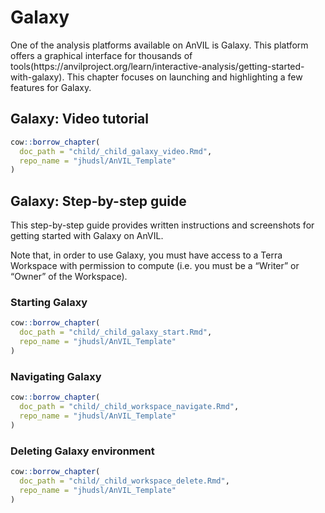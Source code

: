 # Galaxy

One of the analysis platforms available on AnVIL is Galaxy. This platform offers a graphical interface for thousands of tools(https://anvilproject.org/learn/interactive-analysis/getting-started-with-galaxy). This chapter focuses on launching and highlighting a few features for Galaxy.

## Galaxy: Video tutorial

```r
cow::borrow_chapter(
  doc_path = "child/_child_galaxy_video.Rmd",
  repo_name = "jhudsl/AnVIL_Template"
)
```

## Galaxy: Step-by-step guide

This step-by-step guide provides written instructions and screenshots for getting started with Galaxy on AnVIL.

Note that, in order to use Galaxy, you must have access to a Terra Workspace with permission to compute (i.e. you must be a "Writer" or "Owner" of the Workspace).

### Starting Galaxy

```r
cow::borrow_chapter(
  doc_path = "child/_child_galaxy_start.Rmd",
  repo_name = "jhudsl/AnVIL_Template"
)
```

### Navigating Galaxy

```r
cow::borrow_chapter(
  doc_path = "child/_child_workspace_navigate.Rmd",
  repo_name = "jhudsl/AnVIL_Template"
)
```

### Deleting Galaxy environment

```r
cow::borrow_chapter(
  doc_path = "child/_child_workspace_delete.Rmd",
  repo_name = "jhudsl/AnVIL_Template"
)
```
